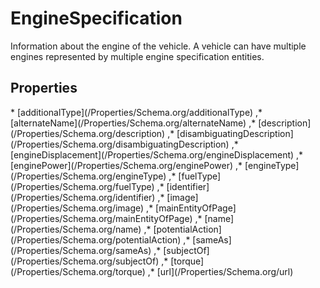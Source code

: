 
# EngineSpecification

Information about the engine of the vehicle. A vehicle can have multiple engines represented by multiple engine specification entities.

## Properties

<Grid>
* [additionalType](/Properties/Schema.org/additionalType)
,* [alternateName](/Properties/Schema.org/alternateName)
,* [description](/Properties/Schema.org/description)
,* [disambiguatingDescription](/Properties/Schema.org/disambiguatingDescription)
,* [engineDisplacement](/Properties/Schema.org/engineDisplacement)
,* [enginePower](/Properties/Schema.org/enginePower)
,* [engineType](/Properties/Schema.org/engineType)
,* [fuelType](/Properties/Schema.org/fuelType)
,* [identifier](/Properties/Schema.org/identifier)
,* [image](/Properties/Schema.org/image)
,* [mainEntityOfPage](/Properties/Schema.org/mainEntityOfPage)
,* [name](/Properties/Schema.org/name)
,* [potentialAction](/Properties/Schema.org/potentialAction)
,* [sameAs](/Properties/Schema.org/sameAs)
,* [subjectOf](/Properties/Schema.org/subjectOf)
,* [torque](/Properties/Schema.org/torque)
,* [url](/Properties/Schema.org/url)

</Grid>

